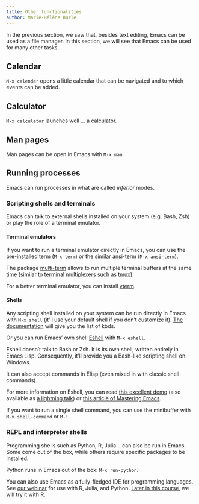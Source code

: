 ```yaml
---
title: Other functionalities
author: Marie-Hélène Burle
---
```


:::{.def}

In the previous section, we saw that, besides text editing, Emacs can be used as a file manager. In this section, we will see that Emacs can be used for many other tasks.

:::

## Calendar

`M-x calendar` opens a little calendar that can be navigated and to which events can be added.

## Calculator

`M-x calculator` launches well ... a calculator.

## Man pages

Man pages can be open in Emacs with `M-x man`.

## Running processes

Emacs can run processes in what are called *inferior* modes.

### Scripting shells and terminals

Emacs can talk to external shells installed on your system (e.g. Bash, Zsh) or play the role of a terminal emulator.

#### Terminal emulators

If you want to run a terminal emulator directly in Emacs, you can use the pre-installed term (`M-x term`) or the similar ansi-term (`M-x ansi-term`).

The package [multi-term](https://www.emacswiki.org/emacs/MultiTerm) allows to run multiple terminal buffers at the same time (similar to terminal multiplexers such as [tmux](https://github.com/tmux/tmux)).

For a better terminal emulator, you can install [vterm](https://github.com/akermu/emacs-libvterm).

#### Shells

Any scripting shell installed on your system can be run directly in Emacs with `M-x shell` (it'll use your default shell if you don't customize it). [The documentation](https://www.gnu.org/software/emacs/manual/html_node/emacs/Shell-Mode.html) will give you the list of kbds.

Or you can run Emacs' own shell [Eshell](https://www.gnu.org/software/emacs/manual/html_mono/eshell.html) with `M-x eshell`.

Eshell doesn't talk to Bash or Zsh. It is its own shell, written entirely in Emacs Lisp. Consequently, it'll provide you a Bash-like scripting shell on Windows.

It can also accept commands in Elisp (even mixed in with classic shell commands).

For more information on Eshell, you can read [this excellent demo](https://howardism.org/Technical/Emacs/eshell-why.html) (also available as [a lightning talk](https://emacsconf.org/2022/talks/eshell/)) or [this article of Mastering Emacs](https://www.masteringemacs.org/article/complete-guide-mastering-eshell).

If you want to run a single shell command, you can use the minibuffer with `M-x shell-command` or `M-!`.

### REPL and interpreter shells

Programming shells such as Python, R, Julia... can also be run in Emacs. Some come out of the box, while others require specific packages to be installed.

Python runs in Emacs out of the box: `M-x run-python`.

You can also use Emacs as a fully-fledged IDE for programming languages. See [our webinar](wb_emacs_ide.qmd) for use with R, Julia, and Python. [Later in this course](intro_packages.qmd#example-ess-package), we will try it with R.
